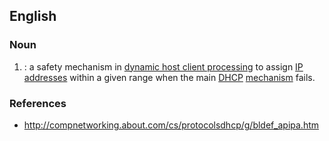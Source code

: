 ==English==

===Noun===
{{en-noun|-}}

# {{lb|en|internet}} {{initialism of|en|[[automatic]] [[private]] [[IP]] [[addressing]]|nodot=1}}: a safety mechanism in [[DHCP|dynamic host client processing]] to assign [[IP address]]es within a given range when the main [[DHCP]] [[mechanism]] fails.

===References===
* http://compnetworking.about.com/cs/protocolsdhcp/g/bldef_apipa.htm